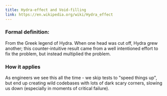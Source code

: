 ```yaml
---
title: Hydra-effect and Void-filling
link: https://en.wikipedia.org/wiki/Hydra_effect
---
```


### Formal definition:

From the Greek legend of Hydra. When one head was cut off, Hydra grew another; this counter-intuitive result came from a well intentioned effort to fix the problem, but instead multiplied the problem.

### How it applies

As engineers we see this all the time - we skip tests to "speed things up", but end up creating wild codebases with lots of dark scary corners, slowing us down (especially in moments of critical failure).
